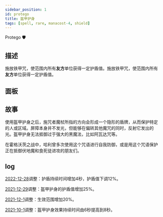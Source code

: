 ```yaml
---
sidebar_position: 1
id: protego
title: 盔甲护身
tags: [spell, rare, manacost-4, shield]
---
```


Protego 🛡

<!--truncate-->



<CardBasics cardKey={id}/>


## 描述

施放铁甲咒，使范围内所有**友方**单位获得一定护盾值。施放铁甲咒，使范围内所有**友方**单位获得一定护盾值。

## 面板


<LevelComponent/>


<CardDynamicTable cardKey={id}/>


<CardComplexTable cardKey={id}/>


## 故事

使用盔甲护身之后，施咒者魔杖所指的方向会形成一个隐形的盾牌，从而保护特定的人或区域。屏障本身并不发光，但能够在偏转其他魔咒的同时，反射它发出的光。盔甲护身无法抵御过于强大的黑魔法，比如阿瓦达咒等。

在霍格沃茨之战中，哈利曾多次使用这个咒语进行自我防御，或是用这个咒语保护正在抵御伏地魔和食死徒进攻的朋友们。


## log

[2022-12-28](/blog/221228-update-annc#adjustment)调整：护盾持续时间增加4秒，护盾值下调12%。

[2021-12-29](/blog/211229-update-annc#adjustment)调整：盔甲护身的护盾值增加25%。

[2021-12-1](/blog/211201-update-annc#adjustment)调整：生效范围增加20%。

[2021-10-1](/blog/211001-update-annc#adjustment)调整：盔甲护身效果持续时间由6秒提高到8秒。

